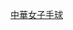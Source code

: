 {{Navbox
|bodyclass=hlist

| name  = 2010年第十六屆中國廣州亞運中華女子手球代表隊
| title = [[2010年亞洲運動會手球比賽|<font color="white">2010年第十六屆中國廣州亞運手球比賽</font>]][[中華台北女子手球代表隊|<font color="white">中華女子手球代表隊</font>]]
| titlestyle = background:navy; color:red;
| groupstyle = background:navy; color:#FFFFFF;
|group1=總教練
|list1= 
*[[張榮顯]]  
|group2=教練
|list2= 
*[[蘇政賢]] 
* [[彭雪美]]  
|group3= 選手
|list3= 
*[[朱裘恩]] 
* [[陳德蓉]] 
* [[邱郁婷]] 
* [[楊雅婷]] 
* [[陳映伶]] 
* [[林文雅]] 
* [[蔡紫瑄]] 
* [[何郁珍]] 
* [[吳妤蓁]] 
* [[傅映維]] 
* [[黃瑋容]] 
* [[林佳禾]] 
* [[施欣妤]] 
* [[邱佩雯]] 
* [[簡岑珍]] 
* [[洪子芹]]
}}
<noinclude>
[[Category:亞洲運動會中華台北代表隊導航模板|中華女子手球]]
</noinclude>